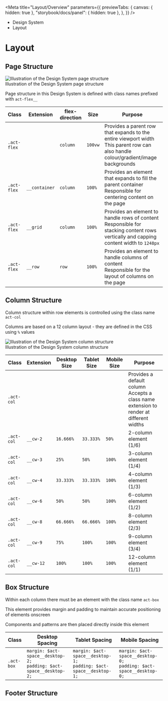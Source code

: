 
<Meta
	title="Layout/Overview"
	parameters={{
		previewTabs: {
			canvas: { hidden: true },
			"storybook/docs/panel": { hidden: true },
		},
	}}
/>

<div className="act-docs-container">
	<Masthead />
	<div className="act-flex act-flex-light-purple">
		<div className="act-flex__container act-flex__container-padding-trim">
			<div className="act-flex__grid">
				<div className="act-flex__row">
					<div className="act-col__cw-12">
						<div className="act-box">
							<div className="act-breadcrumbs">
								<ul className="act-breadcrumbs__container">
									<li className="act-breadcrumbs__crumb act-h6">
										<LinkTo
											className="act-breadcrumbs__crumb__link"
											kind="system-introduction--page"
										>
											Design System <i className="fa-solid fa-angle-right"></i>
										</LinkTo>
									</li>
									<li className="act-breadcrumbs__crumb act-h6">
										<LinkTo
											className="act-breadcrumbs__crumb__link"
											kind="layout-overview--page"
										>
											Layout <i className="fa-solid fa-angle-right"></i>
										</LinkTo>
									</li>
								</ul>
							</div>
							<h1>Layout</h1>
						</div>
					</div>
				</div>
			</div>
		</div>
	</div>
	<div className="act-flex">
		<div className="act-flex__container">
			<div className="act-flex__grid">
				<div className="act-flex__row">
					<div className="act-col__cw-12">
						<div className="act-box">
							<h2>Page Structure</h2>
							<div className="act-img">
								<img
									src="/images/3-layout-page-rows-1.png"
									alt="Illustration of the Design System page structure"
								/>
								<div className="act-img__description act-p-small">
									<i class="fa-solid fa-circle-info"></i> Illustration of the Design System page structure
								</div>
							</div>
							<p>Page structure in this Design System is defined with class names prefixed with <code>act-flex__</code></p>
							<div className="act-table-container">
								<table>
									<thead>
										<tr>
											<th>Class</th>
											<th>Extension</th>
											<th>flex-direction</th>
											<th>Size</th>
											<th>Purpose</th>
										</tr>
									</thead>
									<tbody>
										<tr>
											<td>
												<code>.act-flex</code>
											</td>
											<td>
												&nbsp;
											</td>
											<td>
												<code>column</code>
											</td>
											<td>
												<code>100vw</code>
											</td>
											<td>
												Provides a parent row that expands to the entire viewport width<br/>
												This parent row can also handle colour/gradient/image backgrounds
											</td>
										</tr>
										<tr>
											<td>
												<code>.act-flex</code>
											</td>
											<td>
												<code>__container</code>
											</td>
											<td>
												<code>column</code>
											</td>
											<td>
												<code>100%</code>
											</td>
											<td>
												Provides an element that expands to fill the parent container<br/>
												Responsible for centering content on the page
											</td>
										</tr>
										<tr>
											<td>
												<code>.act-flex</code>
											</td>
											<td>
												<code>__grid</code>
											</td>
											<td>
												<code>column</code>
											</td>
											<td>
												<code>100%</code>
											</td>
											<td>
												Provides an element to handle rows of content<br/>
												Responsible for stacking content rows vertically and capping content width to <code>1248px</code>
											</td>
										</tr>
										<tr>
											<td>
												<code>.act-flex</code>
											</td>
											<td>
												<code>__row</code>
											</td>
											<td>
												<code>row</code>
											</td>
											<td>
												<code>100%</code>
											</td>
											<td>
												Provides an element to handle columns of content<br/>
												Responsible for the layout of columns on the page
											</td>
										</tr>
									</tbody>
								</table>
							</div>
						</div>
					</div>
				</div>
				<div className="act-flex__row">
					<div className="act-col__cw-12">
						<div className="act-box">
						 <h2>Column Structure</h2>
						 <p>Column structure within row elements is controlled using the class name <code>act-col</code></p>
						 <p>Columns are based on a 12 column layout - they are defined in the CSS using <code>%</code> values</p>
						 <div className="act-img">
							 <img
								 src="/images/3-layout-page-columns-1.png"
								 alt="Illustration of the Design System column structure"
							 />
							 <div className="act-img__description act-p-small">
								 <i class="fa-solid fa-circle-info"></i> Illustration of the Design System column structure
							 </div>
						 </div>
						 <div className="act-table-container">
							 <table>
								 <thead>
									 <tr>
										 <th>Class</th>
										 <th>Extension</th>
										 <th>Desktop Size</th>
										 <th>Tablet Size</th>
										 <th>Mobile Size</th>
										 <th>Purpose</th>
									 </tr>
								 </thead>
								 <tbody>
									 <tr>
										 <td>
											 <code>.act-col</code>
										 </td>
										 <td>&nbsp;</td>
										 <td>&nbsp;</td>
										 <td>&nbsp;</td>
										 <td>&nbsp;</td>
										 <td>
											 Provides a default column<br/>Accepts a class name extension to render at different widths
										 </td>
									 </tr>
									 <tr>
										 <td>
											 <code>.act-col</code>
										 </td>
										 <td>
											 <code>__cw-2</code>
										 </td>
										 <td>
											 <code>16.666%</code>
										 </td>
										 <td>
											 <code>33.333%</code>
										 </td>
										 <td>
											 <code>50%</code>
										 </td>
										 <td>
											 2-column element (1/6)
										 </td>
									 </tr>
									 <tr>
										 <td>
											 <code>.act-col</code>
										 </td>
										 <td>
											 <code>__cw-3</code>
										 </td>
										 <td>
											 <code>25%</code>
										 </td>
										 <td>
											 <code>50%</code>
										 </td>
										 <td>
											 <code>100%</code>
										 </td>
										 <td>
											 3-column element (1/4)
										 </td>
									 </tr>
									 <tr>
										 <td>
											 <code>.act-col</code>
										 </td>
										 <td>
											 <code>__cw-4</code>
										 </td>
										 <td>
											 <code>33.333%</code>
										 </td>
										 <td>
											 <code>33.333%</code>
										 </td>
										 <td>
											 <code>100%</code>
										 </td>
										 <td>
											 4-column element (1/3)
										 </td>
									 </tr>
									 <tr>
										 <td>
											 <code>.act-col</code>
										 </td>
										 <td>
											 <code>__cw-6</code>
										 </td>
										 <td>
											 <code>50%</code>
										 </td>
										 <td>
											 <code>50%</code>
										 </td>
										 <td>
											 <code>100%</code>
										 </td>
										 <td>
											 6-column element (1/2)
										 </td>
									 </tr>
									 <tr>
										 <td>
											 <code>.act-col</code>
										 </td>
										 <td>
											 <code>__cw-8</code>
										 </td>
										 <td>
											 <code>66.666%</code>
										 </td>
										 <td>
											 <code>66.666%</code>
										 </td>
										 <td>
											 <code>100%</code>
										 </td>
										 <td>
											 8-column element (2/3)
										 </td>
									 </tr>
									 <tr>
										 <td>
											 <code>.act-col</code>
										 </td>
										 <td>
											 <code>__cw-9</code>
										 </td>
										 <td>
											 <code>75%</code>
										 </td>
										 <td>
											 <code>100%</code>
										 </td>
										 <td>
											 <code>100%</code>
										 </td>
										 <td>
											 9-column element (3/4)
										 </td>
									 </tr>
									 <tr>
										 <td>
											 <code>.act-col</code>
										 </td>
										 <td>
											 <code>__cw-12</code>
										 </td>
										 <td>
											 <code>100%</code>
										 </td>
										 <td>
											 <code>100%</code>
										 </td>
										 <td>
											 <code>100%</code>
										 </td>
										 <td>
											 12-column element (1/1)
										 </td>
									 </tr>
								 </tbody>
							 </table>
						 </div>
						</div>
					</div>
				</div>
				<div className="act-flex__row">
					<div className="act-col__cw-12">
						<div className="act-box">
						 <h2>Box Structure</h2>
						 <p>Within each column there must be an element with the class name <code>act-box</code></p>
						 <p>This element provides margin and padding to maintain accurate positioning of elements onscreen</p>
						 <p>Components and patterns are then placed directly inside this element</p>
						 <div className="act-table-container">
							 <table>
								 <thead>
									 <tr>
										 <th>Class</th>
										 <th>Desktop Spacing</th>
										 <th>Tablet Spacing</th>
										 <th>Mobile Spacing</th>
									 </tr>
								 </thead>
								 <tbody>
									 <tr>
										 <td>
											 <code>.act-box</code>
										 </td>
										 <td>
										 	<code>margin: $act-space__desktop-2;</code><br/>
										 	<code>padding: $act-space__desktop-2;</code>
										 </td>
										 <td>
										 	<code>margin: $act-space__desktop-1;</code><br/>
										 	<code>padding: $act-space__desktop-1;</code>
										 </td>
										 <td>
										 	<code>margin: $act-space__desktop-0;</code><br/>
										 	<code>padding: $act-space__desktop-0;</code>
										 </td>
									 </tr>
								 </tbody>
							 </table>
						 </div>
						</div>
					</div>
				</div>
				<div className="act-flex__row">
					<div className="act-col__cw-12">
						<div className="act-box">
						 <h2>Footer Structure</h2>
						</div>
					</div>
				</div>
			</div>
		</div>
	</div>
	<AoC />
	<Footer />
</div>
